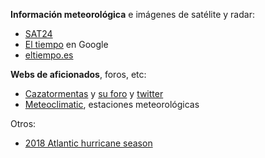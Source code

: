 {{header|1=Meteorología}}

'''Información meteorológica''' e imágenes de satélite y radar:

* [https://en.sat24.com/en SAT24]
* [https://www.google.es/search?q=el+tiempo El tiempo] en Google
* [https://www.eltiempo.es/ eltiempo.es]

'''Webs de aficionados''', foros, etc:

* [http://www.cazatormentas.com Cazatormentas] y [http://www.cazatormentas.com/foro/index.php su foro] y [https://twitter.com/ecazatormentas twitter]
* [https://www.meteoclimatic.net Meteoclimatic], estaciones meteorológicas

Otros:

* [https://en.wikipedia.org/wiki/2018_Atlantic_hurricane_season 2018 Atlantic hurricane season]

{{footer}}
